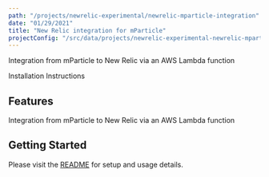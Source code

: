 ```yaml
---
path: "/projects/newrelic-experimental/newrelic-mparticle-integration"
date: "01/29/2021"
title: "New Relic integration for mParticle"
projectConfig: "/src/data/projects/newrelic-experimental-newrelic-mparticle-integration.json"
---
```


<!-- Imports must occur at the top of the file -->

Integration from mParticle to New Relic via an AWS Lambda function

<Link to="https://github.com/newrelic-experimental/newrelic-mparticle-integration">Installation Instructions</Link>

## Features

Integration from mParticle to New Relic via an AWS Lambda function

## Getting Started

Please visit the [README](https://github.com/newrelic-experimental/newrelic-mparticle-integration#readme) for setup and usage details.
